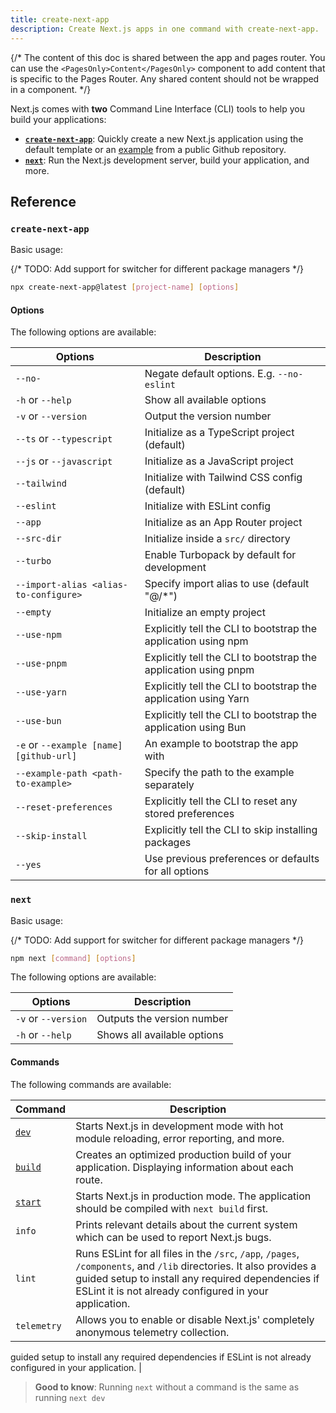 ```yaml
---
title: create-next-app
description: Create Next.js apps in one command with create-next-app.
---
```


{/* The content of this doc is shared between the app and pages router. You can use the `<PagesOnly>Content</PagesOnly>` component to add content that is specific to the Pages Router. Any shared content should not be wrapped in a component. */}

Next.js comes with **two** Command Line Interface (CLI) tools to help you build your applications:

- **[`create-next-app`](#create-next-app)**: Quickly create a new Next.js application using the default template or an [example](https://github.com/vercel/next.js/tree/canary/examples) from a public Github repository.
- **[`next`](#next)**: Run the Next.js development server, build your application, and more.

## Reference

### `create-next-app`

Basic usage:

{/* TODO: Add support for switcher for different package managers */}

```bash filename="Terminal"
npx create-next-app@latest [project-name] [options]
```

#### Options

The following options are available:

| Options                                 | Description                                                     |
| --------------------------------------- | --------------------------------------------------------------- |
| `--no-`                                 | Negate default options. E.g. `--no-eslint`                      |
| `-h` or `--help`                        | Show all available options                                      |
| `-v` or `--version`                     | Output the version number                                       |
| `--ts` or `--typescript`                | Initialize as a TypeScript project (default)                    |
| `--js` or `--javascript`                | Initialize as a JavaScript project                              |
| `--tailwind`                            | Initialize with Tailwind CSS config (default)                   |
| `--eslint`                              | Initialize with ESLint config                                   |
| `--app`                                 | Initialize as an App Router project                             |
| `--src-dir`                             | Initialize inside a `src/` directory                            |
| `--turbo`                               | Enable Turbopack by default for development                     |
| `--import-alias <alias-to-configure>`   | Specify import alias to use (default "@/\*")                    |
| `--empty`                               | Initialize an empty project                                     |
| `--use-npm`                             | Explicitly tell the CLI to bootstrap the application using npm  |
| `--use-pnpm`                            | Explicitly tell the CLI to bootstrap the application using pnpm |
| `--use-yarn`                            | Explicitly tell the CLI to bootstrap the application using Yarn |
| `--use-bun`                             | Explicitly tell the CLI to bootstrap the application using Bun  |
| `-e` or `--example [name] [github-url]` | An example to bootstrap the app with                            |
| `--example-path <path-to-example>`      | Specify the path to the example separately                      |
| `--reset-preferences`                   | Explicitly tell the CLI to reset any stored preferences         |
| `--skip-install`                        | Explicitly tell the CLI to skip installing packages             |
| `--yes`                                 | Use previous preferences or defaults for all options            |

### `next`

Basic usage:

{/* TODO: Add support for switcher for different package managers */}

```bash filename="Terminal"
npm next [command] [options]
```

The following options are available:

| Options             | Description                 |
| ------------------- | --------------------------- |
| `-v` or `--version` | Outputs the version number  |
| `-h` or `--help`    | Shows all available options |

#### Commands

The following commands are available:

| Command                   | Description                                                                                                                                                                                                                        |
| ------------------------- | ---------------------------------------------------------------------------------------------------------------------------------------------------------------------------------------------------------------------------------- |
| [`dev`](#dev-options)     | Starts Next.js in development mode with hot module reloading, error reporting, and more.                                                                                                                                           |
| [`build`](#build-options) | Creates an optimized production build of your application. Displaying information about each route.                                                                                                                                |
| [`start`](#start-options) | Starts Next.js in production mode. The application should be compiled with `next build` first.                                                                                                                                     |
| `info`                    | Prints relevant details about the current system which can be used to report Next.js bugs.                                                                                                                                         |
| `lint`                    | Runs ESLint for all files in the `/src`, `/app`, `/pages`, `/components`, and `/lib` directories. It also provides a guided setup to install any required dependencies if ESLint it is not already configured in your application. |
| `telemetry`               | Allows you to enable or disable Next.js' completely anonymous telemetry collection.                                                                                                                                                |

guided setup to install any required dependencies if ESLint
is not already configured in your application. |

> **Good to know**: Running `next` without a command is the same as running `next dev`
